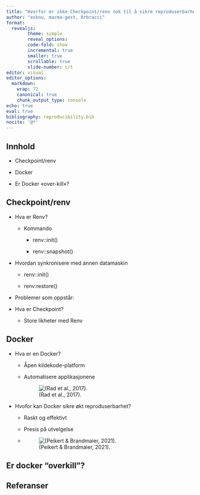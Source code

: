 ```yaml
---
title: "Hvorfor er ikke Checkpoint/renv nok til å sikre reproduserbarhet?"
author: "esknu, marma-gest, Rrbracci"
format:
  revealjs:
        theme: simple
        reveal_options:
        code-fold: show
        incremental: true
        smaller: true
        scrollable: true
        slide-number: c/t
editor: visual
editor_options:
  markdown:
    wrap: 72
    canonical: true
    chunk_output_type: console
echo: true
eval: true
bibliography: reproducibility.bib
nocite: '@*'
---
```


## Innhold

-   Checkpoint/renv

-   Docker

-   Er Docker «over-kill»?

## Checkpoint/renv

-   Hva er Renv?

    -   Kommando

        -   renv::init()

        -   renv::snapshot()

```{=html}
<!-- -->
```
-   Hvordan synkronisere med annen datamaskin

    -   renv::init()

    -   renv:restore()

-   Problemer som oppstår:

-   Hva er Checkpoint?

    -   Store likheter med Renv

## Docker

-   Hva er en Docker?

    -   Åpen kildekode-platform

    -   Automatisere applikasjonene

        ![(Rad et al., 2017).](Docker.png)

-   Hvofor kan Docker sikre økt reproduserbarhet?

    -   Raskt og effektivt

    -   Presis på utvelgelse

    -   ![(Peikert & Brandmaier, 2021).](Docker2.png)

## Er docker "overkill"?

## Referanser
